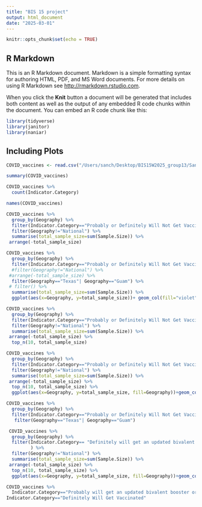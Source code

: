 ```yaml
---
title: "BIS 15 project"
output: html_document
date: "2025-03-01"
---
```


```r
knitr::opts_chunk$set(echo = TRUE)
```

## R Markdown

This is an R Markdown document. Markdown is a simple formatting syntax for authoring HTML, PDF, and MS Word documents. For more details on using R Markdown see <http://rmarkdown.rstudio.com>.

When you click the **Knit** button a document will be generated that includes both content as well as the output of any embedded R code chunks within the document. You can embed an R code chunk like this:

```r
library(tidyverse)
library(janitor)
library(naniar)
```

## Including Plots

```r
COVID_vaccines <- read.csv("/Users/sanch/Desktop/BIS15W2025_group13/Sanchari/National_Immunization_Survey_Adult_COVID_Module__NIS-ACM___Vaccination_Status_and_Intent_by_Demographics.csv")
```

```r
summary(COVID_vaccines)
```

```r
COVID_vaccines %>% 
  count(Indicator.Category)
```

```r
names(COVID_vaccines)
```
```r
COVID_vaccines %>% 
  group_by(Geography) %>% 
  filter(Indicator.Category=="Probably or Definitely Will Not Get Vaccinated") %>% 
  filter(Geography!="National") %>% 
  summarise(total_sample_size=sum(Sample.Size)) %>% 
 arrange(-total_sample_size)
```
```r
COVID_vaccines %>% 
  group_by(Geography) %>% 
  filter(Indicator.Category=="Probably or Definitely Will Not Get Vaccinated") %>% 
  #filter(Geography!="National") %>% 
 #arrange(-total_sample_size) %>% 
  filter(Geography=="Texas"| Geography=="Guam") %>% 
 # filter() %>% 
  summarise(total_sample_size=sum(Sample.Size)) %>% 
  ggplot(aes(x=Geography, y=total_sample_size))+ geom_col(fill="violet", alpha=0.5)+scale_y_log10()
```

```r
COVID_vaccines %>% 
  group_by(Geography) %>% 
  filter(Indicator.Category=="Probably or Definitely Will Not Get Vaccinated") %>% 
  filter(Geography!="National") %>% 
  summarise(total_sample_size=sum(Sample.Size)) %>% 
 arrange(-total_sample_size) %>% 
  top_n(10, total_sample_size)
```

```r
COVID_vaccines %>% 
  group_by(Geography) %>% 
  filter(Indicator.Category=="Probably or Definitely Will Not Get Vaccinated") %>% 
  filter(Geography!="National") %>% 
  summarise(total_sample_size=sum(Sample.Size)) %>% 
 arrange(-total_sample_size) %>% 
  top_n(10, total_sample_size) %>% 
  ggplot(aes(x=Geography, y=total_sample_size, fill=Geography))+geom_col()+coord_flip()
```

```r
COVID_vaccines %>% 
  group_by(Geography) %>% 
  filter(Indicator.Category=="Probably or Definitely Will Not Get Vaccinated") %>% 
   filter(Geography=="Texas"| Geography=="Guam")
```

```r
 COVID_vaccines %>% 
  group_by(Geography) %>% 
  filter(Indicator.Category== "Definitely will get an updated bivalent booster (among adults who completed primary series)"| Indicator.Category== "Vaccinated (>=1 dose)" 	
         ) %>% 
  filter(Geography!="National") %>% 
  summarise(total_sample_size=sum(Sample.Size)) %>%  
 arrange(-total_sample_size) %>% 
  top_n(10, total_sample_size) %>% 
  ggplot(aes(x=Geography, y=total_sample_size, fill=Geography))+geom_col()+coord_flip()
```
```r
COVID_vaccines %>%
  Indicator.Category=="Probably will get an updated bivalent booster or are unsure (among adults who completed primary series"
Indicator.Category=="Definitely Will Get Vaccinated"
```

